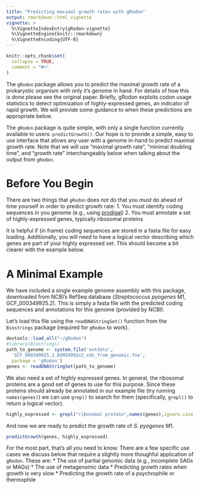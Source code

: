 ```yaml
---
title: "Predicting maximal growth rates with gRodon"
output: rmarkdown::html_vignette
vignette: >
  %\VignetteIndexEntry{gRodon-vignette}
  %\VignetteEngine{knitr::rmarkdown}
  %\VignetteEncoding{UTF-8}
---
```


```r
knitr::opts_chunk$set(
  collapse = TRUE,
  comment = "#>"
)
```

The `gRodon` package allows you to predict the maximal growth rate of
a prokaryotic organism with only it's genome in hand. For details of how this
is done please see the original paper. Briefly, gRodon exploits codon usage
statistics to detect optimization of highly-expressed genes, an indicator of
rapid growth. We will provide some guidance to when these predictions are 
appropriate below. 

The `gRodon` package is quite simple, with only a single function currently
available to users: `predictGrowth()`. Our hope is to provide a simple, easy to
use interface that allows any user with a genome in-hand to predict maximal
growth rate. Note that we will use "maximal growth rate", "minimal doubling 
time", and "growth rate" interchangeably below when talking about the output
from `gRodon`. 

# Before You Begin

There are two things that `gRodon` does *not* do that you *must* do ahead of 
time yourself in order to predict growth rate:
1. You must identify coding sequences in you genome 
(e.g., using [prodigal](https://github.com/hyattpd/Prodigal))
2. You must annotate a set of highly-expressed genes, typically ribosomal 
proteins

It is helpful if (in frame) coding sequences are stored in a fasta file for 
easy loading. Additionally, you will need to have a logical vector describing
which genes are part of your highly expressed set. This should become a bit
clearer with the example below.

# A Minimal Example

We have included a single example genome assembly with this package, downloaded 
from NCBI's RefSeq database (*Streptococcus pyogenes* M1, GCF_000349925.2). This
is simply a fasta file with the predicted coding sequences and 
annotations for this genome (provided by NCBI).

Let's load this file using the `readDNAStringSet()` function from the
`Biostrings` package (required for `gRodon` to work).

```r
devtools::load_all("~/gRodon")
#library(Biostrings)
path_to_genome <- system.file('extdata',
  'GCF_000349925.2_ASM34992v2_cds_from_genomic.fna',
  package = 'gRodon')
genes <- readDNAStringSet(path_to_genome)
```
We also need a set of highly expressed genes. In general, the ribosomal
proteins are a good set of genes to use for this purpose. Since these proteins
should already be annotated in our example file (try running `names(genes)`) we 
can use `grep()` to search for them (specifically, `grepl()` to return a logical
vector).

```r
highly_expressed <- grepl("ribosomal protein",names(genes),ignore.case = T)
```
And now we are ready to predict the growth rate of *S. pyogenes* M1.

```r
predictGrowth(genes, highly_expressed)
```

For the most part, that's all you need to know. There are a few specific use
cases we discuss below that require a slightly more thoughful application of
`gRodon`. These are:
* The use of partial genomic data (e.g., incomplete SAGs or MAGs)
* The use of metagenomic data
* Predicting growth rates when growth is very slow
* Predicting the growth rate of a psychrophile or thermophile
